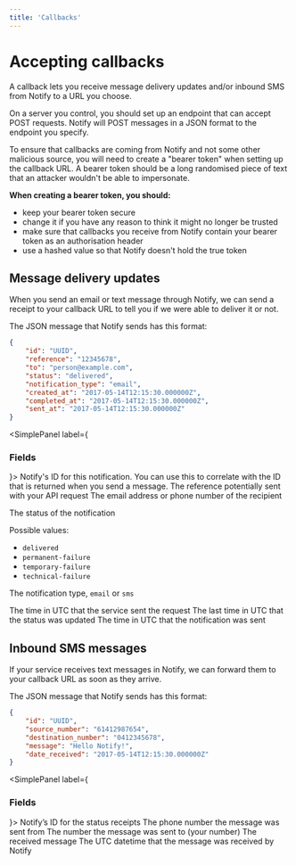 ```yaml
---
title: 'Callbacks'
---
```



# Accepting callbacks

A callback lets you receive message delivery updates and/or inbound SMS from Notify to a URL you choose.

<span />

On a server you control, you should set up an endpoint that can accept POST
requests. Notify will POST messages in a JSON format to the endpoint you specify.

To ensure that callbacks are coming from Notify and not some other malicious
source, you will need to create a "bearer token" when setting up the callback
URL. A bearer token should be a long randomised piece of text that an attacker
wouldn't be able to impersonate.

**When creating a bearer token, you should:**

- keep your bearer token secure
- change it if you have any reason to think it might no longer be trusted
- make sure that callbacks you receive from Notify contain your bearer token as an authorisation header
- use a hashed value so that Notify doesn't hold the true token

<Contents />

## Message delivery updates

When you send an email or text message through Notify, we can send a receipt to your callback URL to tell you if we were able to deliver it or not.

The JSON message that Notify sends has this format:

```json inline nonumbers
{
	"id": "UUID",
	"reference": "12345678",
	"to": "person@example.com",
	"status": "delivered",
	"notification_type": "email",
	"created_at": "2017-05-14T12:15:30.000000Z",
	"completed_at": "2017-05-14T12:15:30.000000Z",
	"sent_at": "2017-05-14T12:15:30.000000Z"
}
```

<SimplePanel label={<H3>Fields</H3>}>
<Parameters>
  <Parameter name="id" kind="UUID">Notify's ID for this notification. You can use this to correlate with the ID that is returned when you send a message.</Parameter>
  <Parameter name="reference" optional kind="string">The reference potentially sent with your API request</Parameter>
  <Parameter name="to" kind="string">The email address or phone number of the recipient</Parameter>
  <Parameter name="status" kind="string">

The status of the notification

Possible values:

- `delivered`
- `permanent-failure`
- `temporary-failure`
- `technical-failure`

</Parameter>
<Parameter name="notification_type" kind="string">

The notification type, `email` or `sms`

</Parameter>
  <Parameter name="created_at" kind="ISO-8601 string">The time in UTC that the service sent the request</Parameter>
  <Parameter name="completed_at" kind="ISO-8601 string">The last time in UTC that the status was updated</Parameter>
  <Parameter name="sent_at" optional kind="ISO-8601 string">The time in UTC that the notification was sent</Parameter>
</Parameters>
</SimplePanel>


## Inbound SMS messages

If your service receives text messages in Notify, we can forward them to your callback URL as soon as they arrive.

The JSON message that Notify sends has this format:

```json inline nonumbers
{
	"id": "UUID",
	"source_number": "61412987654",
	"destination_number": "0412345678",
	"message": "Hello Notify!",
	"date_received": "2017-05-14T12:15:30.000000Z"
}
```

<SimplePanel label={<H3>Fields</H3>}>
<Parameters>
  <Parameter name="id" kind="UUID">Notify’s ID for the status receipts</Parameter>
  <Parameter name="source_number" kind="string">The phone number the message was sent from</Parameter>
  <Parameter name="destination_number" kind="string">The number the message was sent to (your number)</Parameter>
  <Parameter name="message" kind="string">The received message</Parameter>
  <Parameter name="date_received" kind="ISO-8601 string">The UTC datetime that the message was received by Notify</Parameter>
</Parameters>
</SimplePanel>

